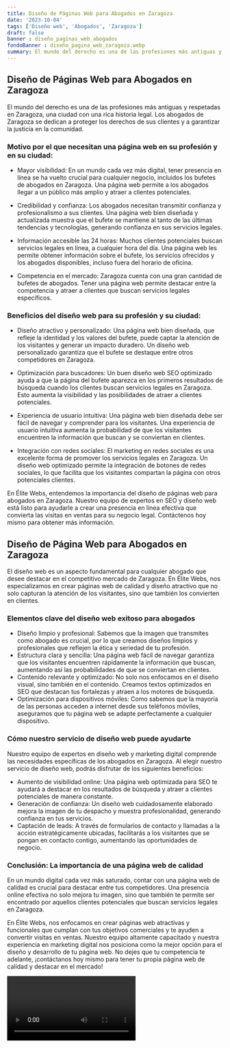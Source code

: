 ```yaml
---
title: Diseño de Páginas Web para Abogados en Zaragoza
date: '2023-10-04'
tags: ['Diseño web', 'Abogados', 'Zaragoza']
draft: false
banner : diseño_paginas_web_abogados
fondoBanner : diseño_pagina_web_zaragoza.webp
summary: El mundo del derecho es una de las profesiones más antiguas y respetadas en Zaragoza, una ciudad con una rica historia legal. Los abogados de Zaragoza se dedican a proteger los derechos de sus clientes y a garantizar la justicia en la comunidad.
---
```


## Diseño de Páginas Web para Abogados en Zaragoza

El mundo del derecho es una de las profesiones más antiguas y respetadas en Zaragoza, una ciudad con una rica historia legal. Los abogados de Zaragoza se dedican a proteger los derechos de sus clientes y a garantizar la justicia en la comunidad.

### Motivo por el que necesitan una página web en su profesión y en su ciudad:

- Mayor visibilidad: En un mundo cada vez más digital, tener presencia en línea se ha vuelto crucial para cualquier negocio, incluidos los bufetes de abogados en Zaragoza. Una página web permite a los abogados llegar a un público más amplio y atraer a clientes potenciales.

- Credibilidad y confianza: Los abogados necesitan transmitir confianza y profesionalismo a sus clientes. Una página web bien diseñada y actualizada muestra que el bufete se mantiene al tanto de las últimas tendencias y tecnologías, generando confianza en sus servicios legales.

- Información accesible las 24 horas: Muchos clientes potenciales buscan servicios legales en línea, a cualquier hora del día. Una página web les permite obtener información sobre el bufete, los servicios ofrecidos y los abogados disponibles, incluso fuera del horario de oficina.

- Competencia en el mercado: Zaragoza cuenta con una gran cantidad de bufetes de abogados. Tener una página web permite destacar entre la competencia y atraer a clientes que buscan servicios legales específicos.

### Beneficios del diseño web para su profesión y su ciudad:

- Diseño atractivo y personalizado: Una página web bien diseñada, que refleje la identidad y los valores del bufete, puede captar la atención de los visitantes y generar un impacto duradero. Un diseño web personalizado garantiza que el bufete se destaque entre otros competidores en Zaragoza.

- Optimización para buscadores: Un buen diseño web SEO optimizado ayuda a que la página del bufete aparezca en los primeros resultados de búsqueda cuando los clientes buscan servicios legales en Zaragoza. Esto aumenta la visibilidad y las posibilidades de atraer a clientes potenciales.

- Experiencia de usuario intuitiva: Una página web bien diseñada debe ser fácil de navegar y comprender para los visitantes. Una experiencia de usuario intuitiva aumenta la probabilidad de que los visitantes encuentren la información que buscan y se conviertan en clientes.

- Integración con redes sociales: El marketing en redes sociales es una excelente forma de promover los servicios legales en Zaragoza. Un diseño web optimizado permite la integración de botones de redes sociales, lo que facilita que los visitantes compartan la página con otros potenciales clientes.

En Élite Webs, entendemos la importancia del diseño de páginas web para abogados en Zaragoza. Nuestro equipo de expertos en SEO y diseño web está listo para ayudarle a crear una presencia en línea efectiva que convierta las visitas en ventas para su negocio legal. Contáctenos hoy mismo para obtener más información.

<GifSeo />

<Cta />

## Diseño de Página Web para Abogados en Zaragoza

El diseño web es un aspecto fundamental para cualquier abogado que desee destacar en el competitivo mercado de Zaragoza. En Élite Webs, nos especializamos en crear páginas web de calidad y diseño atractivo que no solo capturan la atención de los visitantes, sino que también los convierten en clientes.

### Elementos clave del diseño web exitoso para abogados

- Diseño limpio y profesional: Sabemos que la imagen que transmites como abogado es crucial, por lo que creamos diseños limpios y profesionales que reflejen la ética y seriedad de tu profesión.
- Estructura clara y sencilla: Una página web fácil de navegar garantiza que los visitantes encuentren rápidamente la información que buscan, aumentando así las probabilidades de que se conviertan en clientes.
- Contenido relevante y optimizado: No solo nos enfocamos en el diseño visual, sino también en el contenido. Creamos textos optimizados en SEO que destacan tus fortalezas y atraen a los motores de búsqueda.
- Optimización para dispositivos móviles: Como sabemos que la mayoría de las personas acceden a internet desde sus teléfonos móviles, aseguramos que tu página web se adapte perfectamente a cualquier dispositivo.

### Cómo nuestro servicio de diseño web puede ayudarte

Nuestro equipo de expertos en diseño web y marketing digital comprende las necesidades específicas de los abogados en Zaragoza. Al elegir nuestro servicio de diseño web, podrás disfrutar de los siguientes beneficios:

- Aumento de visibilidad online: Una página web optimizada para SEO te ayudará a destacar en los resultados de búsqueda y atraer a clientes potenciales de manera constante.
- Generación de confianza: Un diseño web cuidadosamente elaborado mejora la imagen de tu despacho y muestra profesionalidad, generando confianza en tus servicios.
- Captación de leads: A través de formularios de contacto y llamadas a la acción estratégicamente ubicadas, facilitarás a los visitantes que se pongan en contacto contigo, aumentando las oportunidades de negocio.

### Conclusión: La importancia de una página web de calidad

En un mundo digital cada vez más saturado, contar con una página web de calidad es crucial para destacar entre tus competidores. Una presencia online efectiva no solo mejora tu imagen, sino que también te permite ser encontrado por aquellos clientes potenciales que buscan servicios legales en Zaragoza.

En Élite Webs, nos enfocamos en crear páginas web atractivas y funcionales que cumplan con tus objetivos comerciales y te ayuden a convertir visitas en ventas. Nuestro equipo altamente capacitado y nuestra experiencia en marketing digital nos posiciona como la mejor opción para el diseño y desarrollo de tu página web. No dejes que tu competencia te adelante, ¡contáctanos hoy mismo para tener tu propia página web de calidad y destacar en el mercado!

<Video />

<CtaBot job='Abogados' city='Zaragoza'/>

<Gmaps query='Zaragoza+españa+maps' />